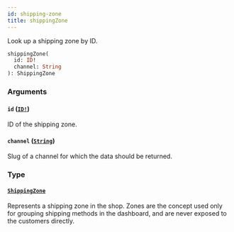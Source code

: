 ```yaml
---
id: shipping-zone
title: shippingZone
---
```


Look up a shipping zone by ID.

```graphql
shippingZone(
  id: ID!
  channel: String
): ShippingZone

```

### Arguments

#### `id` ([`ID!`](../../../developer/api-reference/scalars/id))

ID of the shipping zone.

#### `channel` ([`String`](../../../developer/api-reference/scalars/string))

Slug of a channel for which the data should be returned.

### Type

#### [`ShippingZone`](../../../developer/api-reference/objects/shipping-zone)

Represents a shipping zone in the shop. Zones are the concept used only for grouping shipping methods in the dashboard, and are never exposed to the customers directly.
